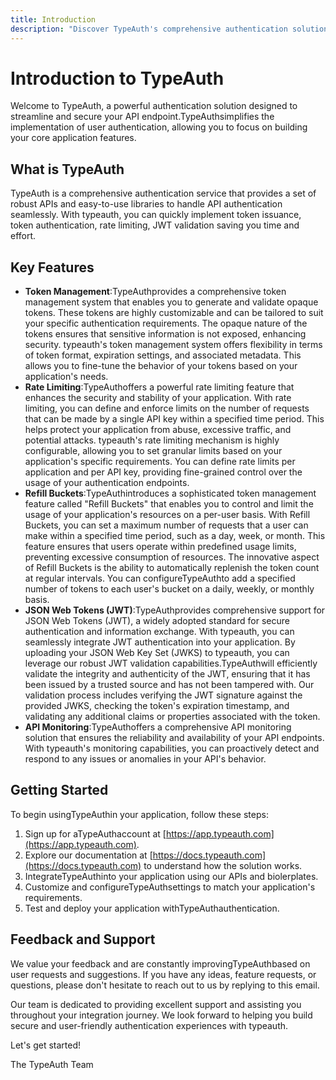 ```yaml
---
title: Introduction
description: "Discover TypeAuth's comprehensive authentication solution. Learn how to secure your API endpoints with token management, rate limiting, caching, AI and advanced security features."
---
```


# Introduction to TypeAuth

Welcome to TypeAuth, a powerful authentication solution designed to streamline and secure your API endpoint.TypeAuthsimplifies the implementation of user authentication, allowing you to focus on building your core application features.

## What is TypeAuth

TypeAuth is a comprehensive authentication service that provides a set of robust APIs and easy-to-use libraries to handle API authentication seamlessly. With typeauth, you can quickly implement token issuance, token authentication, rate limiting, JWT validation saving you time and effort.

## Key Features

- **Token Management**:TypeAuthprovides a comprehensive token management system that enables you to generate and validate opaque tokens. These tokens are highly customizable and can be tailored to suit your specific authentication requirements. The opaque nature of the tokens ensures that sensitive information is not exposed, enhancing security. typeauth's token management system offers flexibility in terms of token format, expiration settings, and associated metadata. This allows you to fine-tune the behavior of your tokens based on your application's needs.
- **Rate Limiting**:TypeAuthoffers a powerful rate limiting feature that enhances the security and stability of your application. With rate limiting, you can define and enforce limits on the number of requests that can be made by a single API key within a specified time period. This helps protect your application from abuse, excessive traffic, and potential attacks. typeauth's rate limiting mechanism is highly configurable, allowing you to set granular limits based on your application's specific requirements. You can define rate limits per application and per API key, providing fine-grained control over the usage of your authentication endpoints.
- **Refill Buckets**:TypeAuthintroduces a sophisticated token management feature called "Refill Buckets" that enables you to control and limit the usage of your application's resources on a per-user basis. With Refill Buckets, you can set a maximum number of requests that a user can make within a specified time period, such as a day, week, or month. This feature ensures that users operate within predefined usage limits, preventing excessive consumption of resources. The innovative aspect of Refill Buckets is the ability to automatically replenish the token count at regular intervals. You can configureTypeAuthto add a specified number of tokens to each user's bucket on a daily, weekly, or monthly basis.
- **JSON Web Tokens (JWT)**:TypeAuthprovides comprehensive support for JSON Web Tokens (JWT), a widely adopted standard for secure authentication and information exchange. With typeauth, you can seamlessly integrate JWT authentication into your application. By uploading your JSON Web Key Set (JWKS) to typeauth, you can leverage our robust JWT validation capabilities.TypeAuthwill efficiently validate the integrity and authenticity of the JWT, ensuring that it has been issued by a trusted source and has not been tampered with. Our validation process includes verifying the JWT signature against the provided JWKS, checking the token's expiration timestamp, and validating any additional claims or properties associated with the token.
- **API Monitoring**:TypeAuthoffers a comprehensive API monitoring solution that ensures the reliability and availability of your API endpoints. With typeauth's monitoring capabilities, you can proactively detect and respond to any issues or anomalies in your API's behavior.

## Getting Started

To begin usingTypeAuthin your application, follow these steps:

1. Sign up for aTypeAuthaccount at [https://app.typeauth.com](https://app.typeauth.com).
2. Explore our documentation at [https://docs.typeauth.com](https://docs.typeauth.com) to understand how the solution works.
3. IntegrateTypeAuthinto your application using our APIs and biolerplates.
4. Customize and configureTypeAuthsettings to match your application's requirements.
5. Test and deploy your application withTypeAuthauthentication.

## Feedback and Support

We value your feedback and are constantly improvingTypeAuthbased on user requests and suggestions. If you have any ideas, feature requests, or questions, please don't hesitate to reach out to us by replying to this email.

Our team is dedicated to providing excellent support and assisting you throughout your integration journey. We look forward to helping you build secure and user-friendly authentication experiences with typeauth.

Let's get started!

The TypeAuth Team
